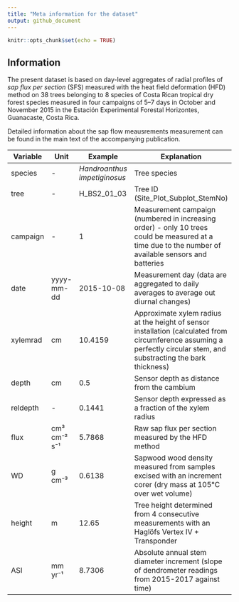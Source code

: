 ```yaml
---
title: "Meta information for the dataset"
output: github_document
---
```


```r
knitr::opts_chunk$set(echo = TRUE)
```

## Information
The present dataset is based on day-level aggregates of radial profiles of *sap flux per section* (SFS) measured with the heat field deformation (HFD) method on 38 trees belonging to 8 species of Costa Rican tropical dry forest species measured in four campaigns of 5--7 days in October and November 2015 in the Estación Experimental Forestal Horizontes, Guanacaste, Costa Rica. 

Detailed information about the sap flow meausrements measurement can be found in the main text of the accompanying publication.

| Variable | Unit | Example | Explanation |
|----------|------|---------|-------------|
|species   | -    | *Handroanthus impetiginosus* | Tree species|
|tree      | -    | H_BS2_01_03 | Tree ID (Site_Plot_Subplot_StemNo)|
|campaign  | -    | 1 | Measurement campaign (numbered in increasing order) - only 10 trees could be measured at a time due to the number of available sensors and batteries |
|date      |yyyy-mm-dd | 2015-10-08 | Measurement day (data are aggregated to daily averages to average out diurnal changes) |
|xylemrad  | cm   | 10.4159 | Approximate xylem radius at the height of sensor installation (calculated from circumference assuming a perfectly circular stem, and substracting the bark thickness) |
|depth     | cm   | 0.5 | Sensor depth as distance from the cambium |
|reldepth  | -    | 0.1441 | Sensor depth expressed as a fraction of the xylem radius |
|flux      | cm³ cm⁻² s⁻¹ | 5.7868 | Raw sap flux per section measured by the HFD method|
|WD        | g cm⁻³ | 0.6138 | Sapwood wood density measured from samples excised with an increment corer (dry mass at 105°C over wet volume)|
|height    | m    | 12.65 | Tree height determined from 4 consecutive measurements with an Haglöfs Vertex IV + Transponder |
|ASI       | mm yr⁻¹| 8.7306 | Absolute annual stem diameter increment (slope of dendrometer readings from 2015-2017 against time) |